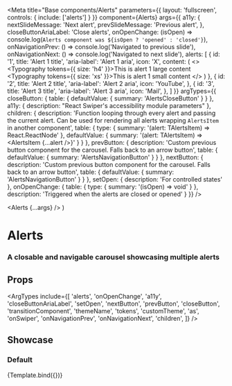 
<Meta
  title="Base components/Alerts"
  parameters={{
    layout: 'fullscreen',
    controls: {
      include: ['alerts']
    }
  }}
  component={Alerts}
  args={{
    a11y: {
      nextSlideMessage: 'Next alert',
      prevSlideMessage: 'Previous alert',
    },
    closeButtonAriaLabel: 'Close alerts',
    onOpenChange: (isOpen) => console.log(`Alerts component was ${isOpen ? 'opened' : 'closed'}`),
    onNavigationPrev: () => console.log('Navigated to previous slide'),
    onNavigationNext: () => console.log('Navigated to next slide'),
    alerts: [
      {
        id: '1',
        title: 'Alert 1 title',
        'aria-label': 'Alert 1 aria',
        icon: 'X',
        content: (
          <>
            <Box>
              <Typography tokens={{ size: 'h4' }}>This is alert 1 large content</Typography>
            </Box>
            <Box>
              <Typography tokens={{ size: 'xs' }}>This is alert 1 small content</Typography>
            </Box>
          </>
        )
      },
      {
        id: '2',
        title: 'Alert 2 title',
        'aria-label': 'Alert 2 aria',
        icon: 'YouTube',
      },
      {
        id: '3',
        title: 'Alert 3 title',
        'aria-label': 'Alert 3 aria',
        icon: 'Mail',
      },
    ]
  }}
  argTypes={{
    closeButton: {
      table: {
        defaultValue: {
          summary: 'AlertsCloseButton'
        }
      }
    },
    a11y: {
      description: "React Swiper's accessibility module parameters"
    },
    children: {
      description: 'Function looping through every alert and passing the current alert. Can be used for rendering all alerts wrapping `AlertsItem` in another component',
      table: {
        type: {
          summary: '(alert: TAlertsItem) => React.ReactNode'
        },
        defaultValue: {
          summary: '(alert: TAlertsItem) => <AlertsItem {...alert />}'
        }
      }
    },
    prevButton: {
      description: 'Custom previous button component for the carousel. Falls back to an arrow button',
      table: {
        defaultValue: {
          summary: 'AlertsNavigationButton'
        }
      }
    },
    nextButton: {
      description: 'Custom previous button component for the carousel. Falls back to an arrow button',
      table: {
        defaultValue: {
          summary: 'AlertsNavigationButton'
        }
      }
    },
    setOpen: {
      description: 'For controlled states'
    },
    onOpenChange: {
      table: {
        type: {
          summary: '(isOpen) => void'
        }
      },
      description: 'Triggered when the alerts are closed or opened'
    }
  }}
/>

  <Alerts {...args} />
)

# Alerts

### A closable and navigable carousel showcasing multiple alerts

## Props

<ArgTypes include={[
  'alerts',
  'onOpenChange',
  'a11y',
  'closeButtonAriaLabel',
  'setOpen',
  'nextButton',
  'prevButton',
  'closeButton',
  'transitionComponent',
  'themeName',
  'tokens',
  'customTheme',
  'as',
  'onSwiper',
  'onNavigationPrev',
  'onNavigationNext',
  'children',
]} />

## Showcase

### Default

<Canvas>
  <Story
    name="Default"
  >
    {Template.bind({})}
  </Story>
</Canvas>